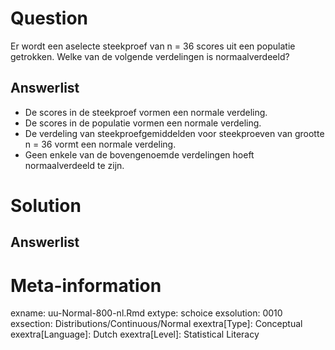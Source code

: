 
Question
========
  
Er wordt een aselecte steekproef van n = 36 scores uit een populatie getrokken. Welke van de volgende verdelingen is normaalverdeeld?
  
Answerlist
----------

* De scores in de steekproef vormen een normale verdeling.
* De scores in de populatie vormen een normale verdeling.
* De verdeling van steekproefgemiddelden voor steekproeven van grootte n = 36 vormt een normale verdeling. 
* Geen enkele van de bovengenoemde verdelingen hoeft normaalverdeeld te zijn.


Solution
========
  


Answerlist
----------



Meta-information
================
exname: uu-Normal-800-nl.Rmd
extype: schoice
exsolution: 0010
exsection: Distributions/Continuous/Normal
exextra[Type]: Conceptual
exextra[Language]: Dutch
exextra[Level]: Statistical Literacy
